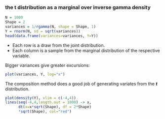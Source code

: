 ### the t distribution as a marginal over inverse gamma density

```r
N = 1000
Shape = 2
variances = 1/rgamma(N, shape = Shape, 1)
Y = rnorm(N, sd = sqrt(variances))
head(data.frame(variances=variances, Y=Y))
```
- Each row is a draw from the joint distribution. 
- Each column is a sample from the marginal distribution of the respective variable.

Bigger variances give greater excursions:
```r
plot(variances, Y, log="x")
```

The composition method does a good job of generating variates from the ___t___ distribution.
```r
plot(density(Y), xlim = c(-4,4))
lines(seq(-4,4,length.out = 1000) -> x, 
      dt(x=x*sqrt(Shape), df = 2*Shape)
      *sqrt(Shape), col="red")
```
